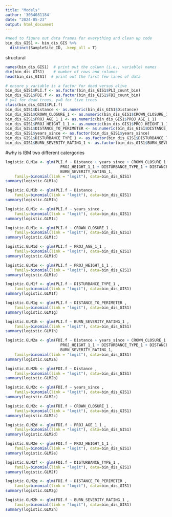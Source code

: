 ```yaml
---
title: "Models"
author: '3034081184'
date: "2024-05-23"
output: html_document
---
```


```r
#need to figure out data frames for everything and clean up code
bin_dis_GIS1 <- bin_dis_GIS %>%
  distinct(SampleSite_ID, .keep_all = T)

```

structural
```r
names(bin_dis_GIS1)  # print out the column (i.e., variable) names
dim(bin_dis_GIS1)    # number of rows and columns
head(bin_dis_GIS1)  # print out the first few lines of data

# ensure y variable is a factor for dead versus alive
bin_dis_GIS1$PLI.f <- as.factor(bin_dis_GIS1$PLI_count_bin)
bin_dis_GIS1$FDI.f <- as.factor(bin_dis_GIS1$FDI_count_bin)
# y=1 for dead trees, y=0 for live trees
class(bin_dis_GIS1$PLI.f)
bin_dis_GIS1$Distance <- as.numeric(bin_dis_GIS1$Distance)
bin_dis_GIS1$CROWN_CLOSURE_1 <- as.numeric(bin_dis_GIS1$CROWN_CLOSURE_1)
bin_dis_GIS1$PROJ_AGE_1_1 <- as.numeric(bin_dis_GIS1$PROJ_AGE_1_1)
bin_dis_GIS1$PROJ_HEIGHT_1_1 <- as.numeric(bin_dis_GIS1$PROJ_HEIGHT_1_1)
bin_dis_GIS1$DISTANCE_TO_PERIMETER <- as.numeric(bin_dis_GIS1$DISTANCE_TO_PERIMETER)
bin_dis_GIS1$years_since <- as.factor(bin_dis_GIS1$years_since)
bin_dis_GIS1$DISTURBANCE_TYPE_1 <- as.factor(bin_dis_GIS1$DISTURBANCE_TYPE_1)
bin_dis_GIS1$BURN_SEVERITY_RATING_1 <- as.factor(bin_dis_GIS1$BURN_SEVERITY_RATING_1)
```

#why is IBM two different catergories
```r
logistic.GLM1a <- glm(PLI.f ~ Distance + years_since + CROWN_CLOSURE_1 + PROJ_AGE_1_1 + 
                        PROJ_HEIGHT_1_1 + DISTURBANCE_TYPE_1 + DISTANCE_TO_PERIMETER + 
                        BURN_SEVERITY_RATING_1,
    family=binomial(link = "logit"), data=bin_dis_GIS1)
summary(logistic.GLM1a)

logistic.GLM1b <- glm(PLI.f ~ Distance ,
    family=binomial(link = "logit"), data=bin_dis_GIS1)
summary(logistic.GLM1b)

logistic.GLM1c <- glm(PLI.f ~ years_since ,
    family=binomial(link = "logit"), data=bin_dis_GIS1)
summary(logistic.GLM1c)

logistic.GLM1c <- glm(PLI.f ~ CROWN_CLOSURE_1 ,
    family=binomial(link = "logit"), data=bin_dis_GIS1)
summary(logistic.GLM1c)

logistic.GLM1d <- glm(PLI.f ~ PROJ_AGE_1_1 ,
    family=binomial(link = "logit"), data=bin_dis_GIS1)
summary(logistic.GLM1d)

logistic.GLM1e <- glm(PLI.f ~ PROJ_HEIGHT_1_1 ,
    family=binomial(link = "logit"), data=bin_dis_GIS1)
summary(logistic.GLM1e)

logistic.GLM1f <- glm(PLI.f ~ DISTURBANCE_TYPE_1 ,
    family=binomial(link = "logit"), data=bin_dis_GIS1)
summary(logistic.GLM1f)

logistic.GLM1g <- glm(PLI.f ~ DISTANCE_TO_PERIMETER ,
    family=binomial(link = "logit"), data=bin_dis_GIS1)
summary(logistic.GLM1g)

logistic.GLM1h <- glm(PLI.f ~ BURN_SEVERITY_RATING_1 ,
    family=binomial(link = "logit"), data=bin_dis_GIS1)
summary(logistic.GLM1h)
```

```r
logistic.GLM2a <- glm(FDI.f ~ Distance + years_since + CROWN_CLOSURE_1 + PROJ_AGE_1_1 + 
                        PROJ_HEIGHT_1_1 + DISTURBANCE_TYPE_1 + DISTANCE_TO_PERIMETER + 
                        BURN_SEVERITY_RATING_1,
    family=binomial(link = "logit"), data=bin_dis_GIS1)
summary(logistic.GLM2a)

logistic.GLM2b <- glm(FDI.f ~ Distance ,
    family=binomial(link = "logit"), data=bin_dis_GIS1)
summary(logistic.GLM2b)

logistic.GLM2c <- glm(FDI.f ~ years_since ,
    family=binomial(link = "logit"), data=bin_dis_GIS1)
summary(logistic.GLM2c)

logistic.GLM2c <- glm(FDI.f ~ CROWN_CLOSURE_1 ,
    family=binomial(link = "logit"), data=bin_dis_GIS1)
summary(logistic.GLM2c)

logistic.GLM2d <- glm(FDI.f ~ PROJ_AGE_1_1 ,
    family=binomial(link = "logit"), data=bin_dis_GIS1)
summary(logistic.GLM2d)

logistic.GLM2e <- glm(FDI.f ~ PROJ_HEIGHT_1_1 ,
    family=binomial(link = "logit"), data=bin_dis_GIS1)
summary(logistic.GLM2e)

logistic.GLM2f <- glm(FDI.f ~ DISTURBANCE_TYPE_1 ,
    family=binomial(link = "logit"), data=bin_dis_GIS1)
summary(logistic.GLM2f)

logistic.GLM2g <- glm(FDI.f ~ DISTANCE_TO_PERIMETER ,
    family=binomial(link = "logit"), data=bin_dis_GIS1)
summary(logistic.GLM2g)

logistic.GLM2h <- glm(FDI.f ~ BURN_SEVERITY_RATING_1 ,
    family=binomial(link = "logit"), data=bin_dis_GIS1)
summary(logistic.GLM2h)
```

